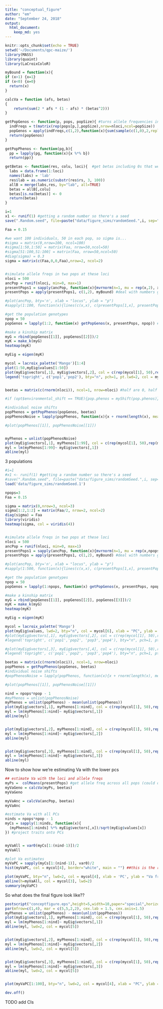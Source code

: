 ```yaml
---
title: "conceptual_figure"
author: "em"
date: "September 24, 2018"
output:
  html_document:
    keep_md: yes
---
```


```r
knitr::opts_chunk$set(echo = TRUE)
setwd('~/Documents/qpc-maize/')
library(MASS)
library(quaint)
library(LaCroixColoR)

myBound = function(x){
if (x>1) {x=1}
if (x<0) {x=0}
  return(x)
}

calcVa = function (afs, betas) 
{
    return(sum(2 * afs * (1 - afs) * (betas^2)))
}

getPopGenos <- function(p, pops, popSize){ #turns allele frequencies into individual genotypes, p is row, pops is the matrix of frequencies, popSize is the # of individuals per pop
  indFreqs = t(matrix(rep(pops[p,],popSize),nrow=nloci,ncol=popSize))
  popGenos = apply(indFreqs,c(1,2),function(x){sum(sample(c(1,0),2,replace=TRUE, prob = c(x,1-x)))})
  return(popGenos)
}

getPopPhenos <- function(pg,b){
  pp = lapply(pg, function(x){x %*% b}) 
  return(pp)}

getBetas <- function(res, colu, loci){  #get betas including 0s that weren't tested
  labs = data.frame(1:loci)
  names(labs) = 'lab'
  res$lab = as.numeric(substr(res$rs, 3, 100))
  allB = merge(labs,res, by="lab", all=TRUE)
  betas = allB[,colu]
  betas[is.na(betas)] <- 0
  return(betas)
}

```


```r

i=1
x1 <- runif(1) #getting a random number so there's a seed
save(".Random.seed", file=paste("data/figure_sims/randomSeed.",i, sep=""))

Faa = 0.15

#we want 100 individuals, 50 in each pop, so sigma is...
#sigma = matrix(0,nrow=100, ncol=100)
#sigma[1:50,1:50] = matrix(Faa, nrow=50,ncol=50)
#sigma[51:100,51:100] = matrix(Faa, nrow=50,ncol=50)
#diag(sigma) = 0.3
sigma = matrix(c(Faa,0,0,Faa),nrow=2, ncol=2)


#simulate allele freqs in two pops at these loci
nloci = 500
ancPop = runif(nloci, min=0, max=1)
presentPops1 = sapply(ancPop, function(x){mvrnorm(n=1, mu = rep(x,2), x*(1-x)*sigma)})
presentPops = apply(presentPops1, c(1,2), myBound) #deal with numbers greater or less than 0 (the outer bounds are sticky)

#plot(ancPop, bty='n', xlab = "locus", ylab = "p")
#sapply(1:100, function(x){lines(c(x,x), c(presentPops[1,x], presentPops[2,x]))})

#get the population genotypes
npop = 50
popGenos = lapply(1:2, function(x) getPopGenos(x, presentPops, npop)) #a list of 2 elements, each is a population

#make a kinship matrix
myG = rbind(popGenos[[1]], popGenos[[2]])/2
myK = make_k(myG)
heatmap(myK)

myEig = eigen(myK)

mycol = lacroix_palette('Mango')[1:4]
plot(1:50,myEig$values[1:50])
plot(myEig$vectors[,1], myEig$vectors[,2], col = c(rep(mycol[1], 50),rep(mycol[2], 50)), bty='n', xlab= 'PC1', ylab = 'PC2', lwd=2, xlim = c(-.2, .2))
legend('topright', c('pop1','pop2'), bty="n", pch=1, pt.lwd=2, col = mycol)


beetas = matrix(c(rnorm(nloci)), ncol=1, nrow=nloci) #half are 0, half are from a normal distribution

#if (opt$environmental_shift == TRUE){pop.phenos = myShift(pop.phenos)}

#individual noise shifts
popPhenos = getPopPhenos(popGenos, beetas)
popPhenosNoise = lapply(popPhenos, function(x){x + rnorm(length(x), mean=0, sd=sd(x)/2 )})

#plot(popPhenos[[1]], popPhenosNoise[[1]])


myPhenos = unlist(popPhenosNoise)
plot(myEig$vectors[,1], myPhenos[1:99], col = c(rep(mycol[1], 50),rep(mycol[2], 50)), bty="n", xlab = "PC1", ylab ="Sim phenos")
myl = lm(myPhenos[1:99]~ myEig$vectors[,1])
abline(myl)

```


3 populations

```r
#i=1
#x1 <- runif(1) #getting a random number so there's a seed
#save(".Random.seed", file=paste("data/figure_sims/randomSeed.",i, sep=""))
load('data/figure_sims/randomSeed.1')

npops=3
Faa = 0.15

sigma = matrix(0,nrow=3, ncol=3)
sigma[1:2,1:2] = matrix(Faa/2, nrow=2, ncol=2)
diag(sigma) = Faa
library(viridis)
heatmap(sigma, col = viridis(4))


#simulate allele freqs in two pops at these loci
nloci = 500
ancPop = runif(nloci, min=0, max=1)
presentPops1 = sapply(ancPop, function(x){mvrnorm(n=1, mu = rep(x,npops), x*(1-x)*sigma)})
presentPops = apply(presentPops1, c(1,2), myBound) #deal with numbers greater or less than 0 (the outer bounds are sticky)

#plot(ancPop, bty='n', xlab = "locus", ylab = "p")
#sapply(1:500, function(x){lines(c(x,x), c(presentPops[1,x], presentPops[2,x]))})

#get the population genotypes
npop = 50
popGenos = lapply(1:npops, function(x) getPopGenos(x, presentPops, npop)) #a list of elements, each is a population

#make a kinship matrix
myG = rbind(popGenos[[1]], popGenos[[2]], popGenos[[3]])/2
myK = make_k(myG)
heatmap(myK)

myEig = eigen(myK)

mycol = lacroix_palette('Mango')
plot(myEig$values, lwd=2, bty="n", col = mycol[6], xlab = "PC", ylab = "Eigenvalue")
#plot(myEig$vectors[,1], myEig$vectors[,2], col = c(rep(mycol[1], 50),rep(mycol[2], 50), rep(mycol[3], 50), rep(mycol[4], 50)), bty='n', xlab= 'PC1', ylab = 'PC2', lwd=2, xlim = c(-.2, .2))
#legend('topright', c('pop1','pop2', 'pop3','pop4'), bty="n", pch=1, pt.lwd=2, col = mycol)

#plot(myEig$vectors[,3], myEig$vectors[,4], col = c(rep(mycol[1], 50),rep(mycol[2], 50), rep(mycol[3], 50), rep(mycol[4], 50)), bty='n', xlab= 'PC3', ylab = 'PC4', lwd=2, xlim = c(-.2, .2))
#legend('topright', c('pop1','pop2', 'pop3','pop4'), bty="n", pch=1, pt.lwd=2, col = mycol)

beetas = matrix(c(rnorm(nloci)), ncol=1, nrow=nloci) 
popPhenos = getPopPhenos(popGenos, beetas)
#individual noise shifts
#popPhenosNoise = lapply(popPhenos, function(x){x + rnorm(length(x), mean=0, sd=sd(x)/2 )})

#plot(popPhenos[[1]], popPhenosNoise[[1]])

nind = npops*npop - 1
#myPhenos = unlist(popPhenosNoise)
myPhenos = unlist(popPhenos) - mean(unlist(popPhenos))
plot(myEig$vectors[,1], myPhenos[1:nind], col = c(rep(mycol[1], 50),rep(mycol[2], 50), rep(mycol[3], 50)), bty="n", xlab = "PC1", ylab ="Sim phenos", lwd=2)
myl = lm(myPhenos[1:nind]~ myEig$vectors[,1])
abline(myl)


plot(myEig$vectors[,2], myPhenos[1:nind], col = c(rep(mycol[1], 50),rep(mycol[2], 50), rep(mycol[3], 50), rep(mycol[4], 50)), bty="n", xlab = "PC1", ylab ="Sim phenos", lwd=2)
myl = lm(myPhenos[1:nind]~ myEig$vectors[,2])
abline(myl)


plot(myEig$vectors[,3], myPhenos[1:nind], col = c(rep(mycol[1], 50),rep(mycol[2], 50), rep(mycol[3], 50), rep(mycol[4], 50)), bty="n", xlab = "PC1", ylab ="Sim phenos",lwd=2)
myl = lm(myPhenos[1:nind]~ myEig$vectors[,3])
abline(myl)


```


Now to show how we're estimating Va with the lower pcs


```r
## estimate Va with the loci and allele freqs
myPs =  colMeans(presentPops) #get allele freq across all pops (could do with anc pop too)
myVaGeno = calcVa(myPs, beetas)
myVaGeno

myVaAnc = calcVa(ancPop, beetas)
myVaAnc

#estimate Va with all PCs
ninds = npops*npop - 1
myCs = sapply(1:ninds, function(x){
  (myPhenos[1:ninds] %*% myEig$vectors[,x])/sqrt(myEig$values[x])
}) #project traits onto PCs


myVaAll = var0(myCs[1:(nind-1)])/2
myVaAll 

#plot Va estimates
myVaPC = sapply(myCs[1:(nind-1)], var0)/2
hist(myVaPC, col = mycol[4], border="white", main = "") ##this is the right distribution, right?

plot(myVaPC, bty="n", lwd=2, col = mycol[4], xlab = 'PC', ylab = "Va from one PC")
abline(h=myVaAll, col = mycol[3], lwd=2)
summary(myVaPC)

```

So what does the final figure look like??

```r

postscript("conceptfigure.eps",height=5,width=10,paper="special",horizontal=FALSE,colormodel="cymk")
par(mfrow=c(1,4), mar = c(5,5,2,2), cex.lab = 1.5, cex.axis=1.5)
myPhenos = unlist(popPhenos) - mean(unlist(popPhenos))
plot(myEig$vectors[,1], myPhenos[1:nind], col = c(rep(mycol[1], 50),rep(mycol[2], 50), rep(mycol[3], 50)), bty="n", xlab = "PC1", ylab ="Trait", lwd=2)
myl = lm(myPhenos[1:nind]~ myEig$vectors[,1])
abline(myl, lwd=2, col = mycol[5])


plot(myEig$vectors[,2], myPhenos[1:nind], col = c(rep(mycol[1], 50),rep(mycol[2], 50), rep(mycol[3], 50), rep(mycol[4], 50)), bty="n", xlab = "PC1", ylab ="Trait", lwd=2)
myl = lm(myPhenos[1:nind]~ myEig$vectors[,2])
abline(myl, lwd=2, col = mycol[5])


plot(myEig$vectors[,3], myPhenos[1:nind], col = c(rep(mycol[1], 50),rep(mycol[2], 50), rep(mycol[3], 50), rep(mycol[4], 50)), bty="n", xlab = "PC1", ylab ="Trait",lwd=2)
myl = lm(myPhenos[1:nind]~ myEig$vectors[,3])
abline(myl, lwd=2, col = mycol[5])


plot(myVaPC[1:100], bty="n", lwd=2, col = mycol[4], xlab = "PC", ylab = "Estimated Va")

dev.off()
```

TODO add CIs